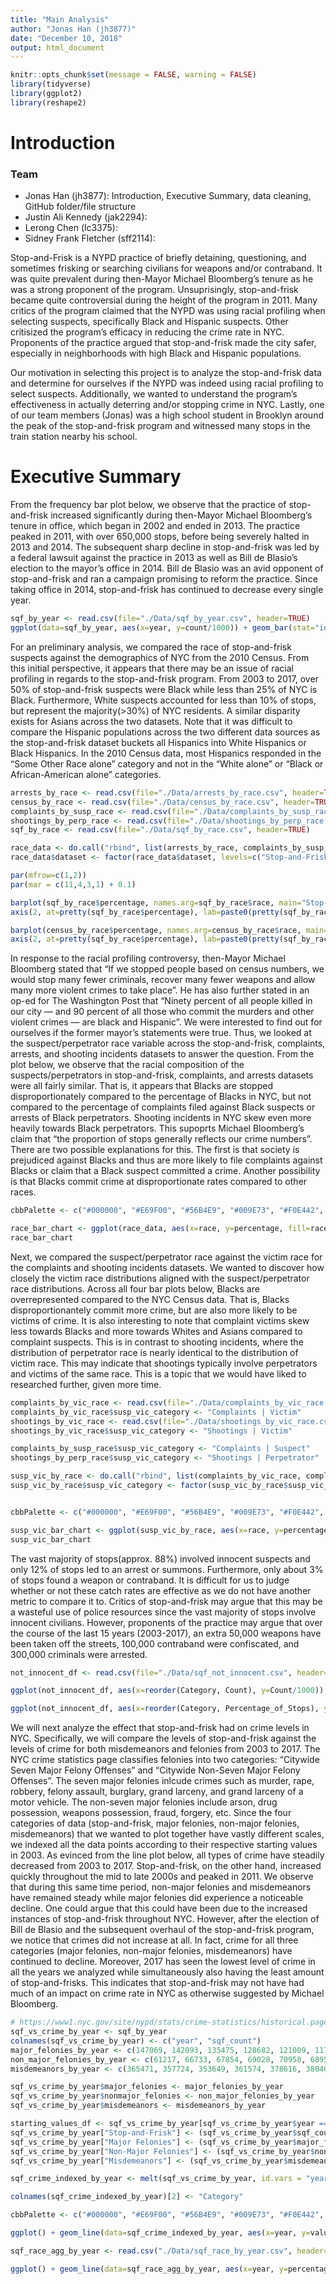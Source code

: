 ```yaml
---
title: "Main Analysis"
author: "Jonas Han (jh3877)"
date: "December 10, 2018"
output: html_document
---
```


```r
knitr::opts_chunk$set(message = FALSE, warning = FALSE)
library(tidyverse)
library(ggplot2)
library(reshape2)
```


# Introduction

### Team
- Jonas Han (jh3877): Introduction, Executive Summary, data cleaning, GitHub folder/file structure
- Justin Ali Kennedy (jak2294):
- Lerong Chen (lc3375):
- Sidney Frank Fletcher (sff2114):

Stop-and-Frisk is a NYPD practice of briefly detaining, questioning, and sometimes frisking or searching civilians for weapons and/or contraband. It was quite prevalent during then-Mayor Michael Bloomberg's tenure as he was a strong proponent of the program. Unsuprisingly, stop-and-frisk became quite controversial during the height of the program in 2011. Many critics of the program claimed that the NYPD was using racial profiling when selecting suspects, specifically Black and Hispanic suspects. Other critisized the program's efficacy in reducing the crime rate in NYC. Proponents of the practice argued that stop-and-frisk made the city safer, especially in neighborhoods with high Black and Hispanic populations.

Our motivation in selecting this project is to analyze the stop-and-frisk data and determine for ourselves if the NYPD was indeed using racial profiling to select suspects. Additionally, we wanted to understand the program's effectiveness in actually deterring and/or stopping crime in NYC. Lastly, one of our team members (Jonas) was a high school student in Brooklyn around the peak of the stop-and-frisk program and witnessed many stops in the train station nearby his school. 


# Executive Summary

From the frequency bar plot below, we observe that the practice of stop-and-frisk increased significantly during then-Mayor Michael Bloomberg's tenure in office, which began in 2002 and ended in 2013. The practice peaked in 2011, with over 650,000 stops, before being severely halted in 2013 and 2014. The subsequent sharp decline in stop-and-frisk was led by a federal lawsuit against the practice in 2013 as well as Bill de Blasio's election to the mayor's office in 2014. Bill de Blasio was an avid opponent of stop-and-frisk and ran a campaign promising to reform the practice. Since taking office in 2014, stop-and-frisk has continued to decrease every single year. 

```r
sqf_by_year <- read.csv(file="./Data/sqf_by_year.csv", header=TRUE)
ggplot(data=sqf_by_year, aes(x=year, y=count/1000)) + geom_bar(stat="identity") + ggtitle("NYPD Stop-and-Frisk (2003-2017)") + theme_grey(18) + theme(plot.title=element_text(hjust=0.5)) + scale_x_continuous("Year", labels=as.character(sqf_by_year$year), breaks=sqf_by_year$year) + ylab("Frequency (Thousands)")
```


For an preliminary analysis, we compared the race of stop-and-frisk suspects against the demographics of NYC from the 2010 Census. From this initial perspective, it appears that there may be an issue of racial profiling in regards to the stop-and-frisk program. From 2003 to 2017, over 50% of stop-and-frisk suspects were Black while less than 25% of NYC is Black. Furthermore, White suspects accounted for less than 10% of stops, but represent the majority(>30%) of NYC residents. A similar disparity exists for Asians across the two datasets. Note that it was difficult to compare the Hispanic populations across the two different data sources as the stop-and-frisk dataset buckets all Hispanics into White Hispanics or Black Hispanics. In the 2010 Census data, most Hispanics responded in the "Some Other Race alone" category and not in the "White alone" or "Black or African-American alone" categories. 


```r
arrests_by_race <- read.csv(file="./Data/arrests_by_race.csv", header=TRUE)
census_by_race <- read.csv(file="./Data/census_by_race.csv", header=TRUE)
complaints_by_susp_race <- read.csv(file="./Data/complaints_by_susp_race.csv", header=TRUE)
shootings_by_perp_race <- read.csv(file="./Data/shootings_by_perp_race.csv", header=TRUE)
sqf_by_race <- read.csv(file="./Data/sqf_by_race.csv", header=TRUE)

race_data <- do.call("rbind", list(arrests_by_race, complaints_by_susp_race, shootings_by_perp_race, sqf_by_race))
race_data$dataset <- factor(race_data$dataset, levels=c("Stop-and-Frisk", "Complaints", "Arrests", "Shootings"))

par(mfrow=c(1,2))
par(mar = c(11,4,3,1) + 0.1)

barplot(sqf_by_race$percentage, names.arg=sqf_by_race$race, main="Stop-and-Frisk by Suspect Race", ylim=c(0, .55), las=2, ylab="Percentage", yaxt="n")
axis(2, at=pretty(sqf_by_race$percentage), lab=paste0(pretty(sqf_by_race$percentage) * 100, "%"), las=2)

barplot(census_by_race$percentage, names.arg=census_by_race$race, main="NYC 2010 Census by Race", ylim=c(0, .55), las=2, ylab="Percentage", yaxt="n")
axis(2, at=pretty(sqf_by_race$percentage), lab=paste0(pretty(sqf_by_race$percentage) * 100, "%"), las=2)
```


In response to the racial profiling controversy, then-Mayor Michael Bloomberg stated that "If we stopped people based on census numbers, we would stop many fewer criminals, recover many fewer weapons and allow many more violent crimes to take place". He has also further stated in an op-ed for The Washington Post that "Ninety percent of all people killed in our city — and 90 percent of all those who commit the murders and other violent crimes — are black and Hispanic". We were interested to find out for ourselves if the former mayor's statements were true. Thus, we looked at the suspect/perpetrator race variable across the stop-and-frisk, complaints, arrests, and shooting incidents datasets to answer the question. From the plot below, we observe that the racial composition of the suspects/perpetrators in stop-and-frisk, complaints, and arrests datasets were all fairly similar. That is, it appears that Blacks are stopped disproportionately compared to the percentage of Blacks in NYC, but not compared to the percentage of complaints filed against Black suspects or arrests of Black perpetrators. Shooting incidents in NYC skew even more heavily towards Black perpetrators. This supoprts Michael Bloomberg's claim that "the proportion of stops generally reflects our crime numbers". There are two possible explanations for this. The first is that society is prejudiced against Blacks and thus are more likely to file complaints against Blacks or claim that a Black suspect committed a crime. Another possibility is that Blacks commit crime at disproportionate rates compared to other races. 


```r
cbbPalette <- c("#000000", "#E69F00", "#56B4E9", "#009E73", "#F0E442", "#0072B2", "#D55E00", "#CC79A7")

race_bar_chart <- ggplot(race_data, aes(x=race, y=percentage, fill=race)) + geom_bar(stat="identity") + facet_grid(.~dataset) + theme(axis.text.x = element_text(angle = 60, hjust=1)) + xlab("Suspect/Perpetrator Race") + ylab("Percentage") + guides(fill=guide_legend(title="")) + scale_fill_manual(values=cbbPalette) + scale_y_continuous(labels = scales::percent_format(accuracy = 1))
race_bar_chart
```

Next, we compared the suspect/perpetrator race against the victim race for the complaints and shooting incidents datasets. We wanted to discover how closely the victim race distributions aligned with the suspect/perpetrator race distributions. Across all four bar plots below, Blacks are overrepresented compared to the NYC Census data. That is, Blacks disproportionantely commit more crime, but are also more likely to be victims of crime. It is also interesting to note that complaint victims skew less towards Blacks and more towards Whites and Asians compared to complaint suspects. This is in contrast to shooting incidents, where the distribution of perpetrator race is nearly identical to the distribution of victim race. This may indicate that shootings typically involve perpetrators and victims of the same race. This is a topic that we would have liked to researched further, given more time.

```r
complaints_by_vic_race <- read.csv(file="./Data/complaints_by_vic_race.csv", header=TRUE)
complaints_by_vic_race$susp_vic_category <- "Complaints | Victim"
shootings_by_vic_race <- read.csv(file="./Data/shootings_by_vic_race.csv", header=TRUE)
shootings_by_vic_race$susp_vic_category <- "Shootings | Victim"

complaints_by_susp_race$susp_vic_category <- "Complaints | Suspect"
shootings_by_perp_race$susp_vic_category <- "Shootings | Perpetrator"

susp_vic_by_race <- do.call("rbind", list(complaints_by_vic_race, complaints_by_susp_race, shootings_by_perp_race, shootings_by_vic_race))
susp_vic_by_race$susp_vic_category <- factor(susp_vic_by_race$susp_vic_category, levels=c("Complaints | Suspect", "Complaints | Victim", "Shootings | Perpetrator", "Shootings | Victim"))


cbbPalette <- c("#000000", "#E69F00", "#56B4E9", "#009E73", "#F0E442", "#0072B2", "#D55E00", "#CC79A7")

susp_vic_bar_chart <- ggplot(susp_vic_by_race, aes(x=race, y=percentage, fill=race)) + geom_bar(stat="identity") + facet_grid(.~susp_vic_category) + theme(axis.text.x = element_text(angle = 60, hjust=1)) + xlab("") + ylab("Percentage") + guides(fill=guide_legend(title="")) + scale_fill_manual(values=cbbPalette) + scale_y_continuous(labels = scales::percent_format(accuracy = 1))
susp_vic_bar_chart
```

The vast majority of stops(approx. 88%) involved innocent suspects and only 12% of stops led to an arrest or summons. Furthermore, only about 3% of stops found a weapon or contraband. It is difficult for us to judge whether or not these catch rates are effective as we do not have another metric to compare it to. Critics of stop-and-frisk may argue that this may be a wasteful use of police resources since the vast majority of stops involve innocent civilians. However, proponents of the practice may argue that over the course of the last 15 years (2003-2017), an extra 50,000 weapons have been taken off the streets, 100,000 contraband were confiscated, and 300,000 criminals were arrested. 

```r
not_innocent_df <- read.csv(file="./Data/sqf_not_innocent.csv", header=TRUE)

ggplot(not_innocent_df, aes(x=reorder(Category, Count), y=Count/1000)) + geom_bar(stat="identity") + theme_grey(16) + coord_flip() + ylab("Frequency(Thousands)") + xlab("") + theme(plot.margin = margin(10, 15, 10, 1)) + ggtitle("Stop-and-Frisk Efficacy")

ggplot(not_innocent_df, aes(x=reorder(Category, Percentage_of_Stops), y=Percentage_of_Stops)) + geom_bar(stat="identity") + theme_grey(16) + coord_flip() + ylab("Percentage of Stops") + xlab("") + scale_y_continuous(labels = scales::percent) + theme(plot.margin = margin(10, 15, 10, 1)) + ggtitle("Stop-and-Frisk Efficacy")
```

We will next analyze the effect that stop-and-frisk had on crime levels in NYC. Specifically, we will compare the levels of stop-and-frisk against the levels of crime for both misdemeanors and felonies from 2003 to 2017. The NYC crime statistics page classifies felonies into two categories: "Citywide Seven Major Felony Offenses" and "Citywide Non-Seven Major Felony Offenses". The seven major felonies inlcude crimes such as murder, rape, robbery, felony assault, burglary, grand larceny, and grand larceny of a motor vehicle. The non-seven major felonies include arson, drug possession, weapons possession, fraud, forgery, etc. Since the four categories of data (stop-and-frisk, major felonies, non-major felonies, misdemeanors) that we wanted to plot together have vastly different scales, we indexed all the data points according to their respective starting values in 2003. As evinced from the line plot below, all types of crime have steadily decreased from 2003 to 2017. Stop-and-frisk, on the other hand, increased quickly throughout the mid to late 2000s and peaked in 2011. We observe that during this same time period, non-major felonies and misdemeanors have remained steady while major felonies did experience a noticeable decline. One could argue that this could have been due to the increased instances of stop-and-frisk throughout NYC. However, after the election of Bill de Blasio and the subsequent overhaul of the stop-and-frisk program, we notice that crimes did not increase at all. In fact, crime for all three categories (major felonies, non-major felonies, misdemeanors) have continued to decline. Moreover, 2017 has seen the lowest level of crime in all the years we analyzed while simultaneously also having the least amount of stop-and-frisks. This indicates that stop-and-frisk may not have had much of an impact on crime rate in NYC as otherwise suggested by Michael Bloomberg.

```r
# https://www1.nyc.gov/site/nypd/stats/crime-statistics/historical.page
sqf_vs_crime_by_year <- sqf_by_year
colnames(sqf_vs_crime_by_year) <- c("year", "sqf_count")
major_felonies_by_year <- c(147069, 142093,	135475,	128682,	121009,	117956,	106730,	105115,	106669,	111147,	111335,	106722,	105453, 101716, 96658)
non_major_felonies_by_year <- c(61217, 66733, 67854, 69028, 70958, 68958, 63760, 59387, 57240, 56902, 57650, 56869, 56520, 58346, 54907)
misdemeanors_by_year <- c(365471, 357724, 353649, 361574, 378616, 380406, 386765, 391892, 383108, 374364, 359350, 348371, 322848, 314925, 300354)

sqf_vs_crime_by_year$major_felonies <- major_felonies_by_year
sqf_vs_crime_by_year$nonmajor_felonies <- non_major_felonies_by_year
sqf_vs_crime_by_year$misdemeanors <- misdemeanors_by_year

starting_values_df <- sqf_vs_crime_by_year[sqf_vs_crime_by_year$year == 2003,]
sqf_vs_crime_by_year["Stop-and-Frisk"] <- (sqf_vs_crime_by_year$sqf_count/starting_values_df$sqf_count) * 100
sqf_vs_crime_by_year["Major Felonies"] <- (sqf_vs_crime_by_year$major_felonies/starting_values_df$major_felonies) * 100
sqf_vs_crime_by_year["Non-Major Felonies"] <- (sqf_vs_crime_by_year$nonmajor_felonies/starting_values_df$nonmajor_felonies) * 100
sqf_vs_crime_by_year["Misdemeanors"] <- (sqf_vs_crime_by_year$misdemeanors/starting_values_df$misdemeanors) * 100

sqf_crime_indexed_by_year <- melt(sqf_vs_crime_by_year, id.vars = "year", measure.vars = c("Stop-and-Frisk", "Major Felonies", "Non-Major Felonies", "Misdemeanors"))

colnames(sqf_crime_indexed_by_year)[2] <- "Category"

cbbPalette <- c("#000000", "#E69F00", "#56B4E9", "#009E73", "#F0E442", "#0072B2", "#D55E00", "#CC79A7")

ggplot() + geom_line(data=sqf_crime_indexed_by_year, aes(x=year, y=value, color=Category), lwd=1.5) + xlab("Year") + ylab("Index") + ggtitle("Stop-and-Frisk vs. Crime") + scale_color_manual(values=cbbPalette) + theme_grey(16) + theme(plot.title=element_text(hjust=0.5)) + scale_x_continuous("", labels = as.character(sqf_crime_indexed_by_year$year), breaks = sqf_crime_indexed_by_year$year)

```

```r
sqf_race_agg_by_year <- read.csv("./Data/sqf_race_by_year.csv", header=TRUE)

ggplot() + geom_line(data=sqf_race_agg_by_year, aes(x=year, y=percentage, color=race), lwd=1.5) + ylab("Percentage") + ggtitle("Stops by Race Across Years") + guides(fill=guide_legend(title="")) + scale_color_brewer(palette="Set1") + theme_grey(16) + theme(plot.title=element_text(hjust=0.5)) + scale_x_continuous("", labels = as.character(sqf_race_agg_by_year$year), breaks = sqf_race_agg_by_year$year) + scale_y_continuous(labels = scales::percent_format(accuracy = 1))
```























